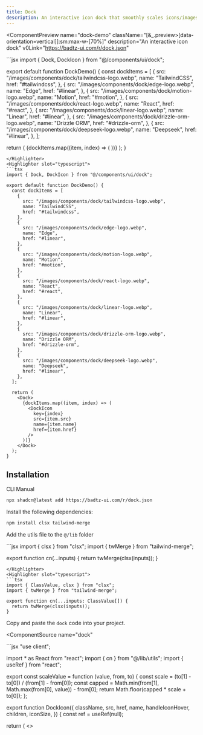 ```yaml
---
title: Dock
description: An interactive icon dock that smoothly scales icons/images on hover, providing a responsive and engaging visual effect.
---
```


<ComponentPreview
  name="dock-demo"
  className="[&_.preview>[data-orientation=vertical]]:sm:max-w-[70%]"
  description="An interactive icon dock"
  v0Link="https://badtz-ui.com/r/dock.json"
>
<Highlighter slot="javascript">
```jsx
import { Dock, DockIcon } from "@/components/ui/dock";

export default function DockDemo() {
  const dockItems = [
    {
      src: "/images/components/dock/tailwindcss-logo.webp",
      name: "TailwindCSS",
      href: "#tailwindcss",
    },
    {
      src: "/images/components/dock/edge-logo.webp",
      name: "Edge",
      href: "#linear",
    },
    {
      src: "/images/components/dock/motion-logo.webp",
      name: "Motion",
      href: "#motion",
    },
    {
      src: "/images/components/dock/react-logo.webp",
      name: "React",
      href: "#react",
    },
    {
      src: "/images/components/dock/linear-logo.webp",
      name: "Linear",
      href: "#linear",
    },
    {
      src: "/images/components/dock/drizzle-orm-logo.webp",
      name: "Drizzle ORM",
      href: "#drizzle-orm",
    },
    {
      src: "/images/components/dock/deepseek-logo.webp",
      name: "Deepseek",
      href: "#linear",
    },
  ];

  return (
    <Dock>
      {dockItems.map((item, index) => (
        <DockIcon
          key={index}
          src={item.src}
          name={item.name}
          href={item.href}
        />
      ))}
    </Dock>
  );
}

```
</Highlighter>
<Highlighter slot="typescript">
```tsx
import { Dock, DockIcon } from "@/components/ui/dock";

export default function DockDemo() {
  const dockItems = [
    {
      src: "/images/components/dock/tailwindcss-logo.webp",
      name: "TailwindCSS",
      href: "#tailwindcss",
    },
    {
      src: "/images/components/dock/edge-logo.webp",
      name: "Edge",
      href: "#linear",
    },
    {
      src: "/images/components/dock/motion-logo.webp",
      name: "Motion",
      href: "#motion",
    },
    {
      src: "/images/components/dock/react-logo.webp",
      name: "React",
      href: "#react",
    },
    {
      src: "/images/components/dock/linear-logo.webp",
      name: "Linear",
      href: "#linear",
    },
    {
      src: "/images/components/dock/drizzle-orm-logo.webp",
      name: "Drizzle ORM",
      href: "#drizzle-orm",
    },
    {
      src: "/images/components/dock/deepseek-logo.webp",
      name: "Deepseek",
      href: "#linear",
    },
  ];

  return (
    <Dock>
      {dockItems.map((item, index) => (
        <DockIcon
          key={index}
          src={item.src}
          name={item.name}
          href={item.href}
        />
      ))}
    </Dock>
  );
}
```

</Highlighter>
</ComponentPreview>

## Installation

<Tabs defaultValue="cli">

<TabsList>
  <TabsTrigger value="cli">CLI</TabsTrigger>
  <TabsTrigger value="manual">Manual</TabsTrigger>
</TabsList>

<TabsContent value="cli">

```bash
npx shadcn@latest add https://badtz-ui.com/r/dock.json
```

</TabsContent>

<TabsContent value="manual">

<Steps>

<Step>Install the following dependencies:</Step>

```bash
npm install clsx tailwind-merge
```

<Step>Add the utils file to the `@/lib` folder</Step>

<UtilsSource>
<Highlighter slot="javascript">
```jsx
import { clsx } from "clsx";
import { twMerge } from "tailwind-merge";

export function cn(...inputs) {
  return twMerge(clsx(inputs));
}
```
</Highlighter>
<Highlighter slot="typescript">
```tsx
import { ClassValue, clsx } from "clsx";
import { twMerge } from "tailwind-merge";

export function cn(...inputs: ClassValue[]) {
  return twMerge(clsx(inputs));
}
```
</Highlighter>
</UtilsSource>

<Step>Copy and paste the `dock` code into your project.</Step>

<ComponentSource
  name="dock"
>
<Highlighter slot="javascript">
```jsx
"use client";

import * as React from "react";
import { cn } from "@/lib/utils";
import { useRef } from "react";

export const scaleValue = function (value, from, to) {
  const scale = (to[1] - to[0]) / (from[1] - from[0]);
  const capped = Math.min(from[1], Math.max(from[0], value)) - from[0];
  return Math.floor(capped * scale + to[0]);
};

export function DockIcon({
  className,
  src,
  href,
  name,
  handleIconHover,
  children,
  iconSize,
}) {
  const ref = useRef(null);

  return (
    <>
      <style jsx>
        {`
          .icon:hover + .icon {
            width: calc(var(--icon-size) * 1.33 + var(--dock-offset-right, 0px));
            height: calc(var(--icon-size) * 1.33 + var(--dock-offset-right, 0px));
            margin-top: calc(var(--icon-size) * -0.33 + var(--dock-offset-right, 0) * -1);
          }

          .icon:hover + .icon + .icon {
            width: calc(var(--icon-size) * 1.17 + var(--dock-offset-right, 0px));
            height: calc(var(--icon-size) * 1.17 + var(--dock-offset-right, 0px));
            margin-top: calc(var(--icon-size) * -0.17 + var(--dock-offset-right, 0) * -1);
          }

          .icon:has(+ .icon:hover) {
            width: calc(var(--icon-size) * 1.33 + var(--dock-offset-left, 0px));
            height: calc(var(--icon-size) * 1.33 + var(--dock-offset-left, 0px));
            margin-top: calc(var(--icon-size) * -0.33 + var(--dock-offset-left, 0) * -1);
          }

          .icon:has(+ .icon + .icon:hover) {
            width: calc(var(--icon-size) * 1.17 + var(--dock-offset-left, 0px));
            height: calc(var(--icon-size) * 1.17 + var(--dock-offset-left, 0px));
            margin-top: calc(var(--icon-size) * -0.17 + var(--dock-offset-left, 0) * -1);
          }
        `}
      </style>
      <li
        ref={ref}
        style={{
          transition: "width, height, margin-top, cubic-bezier(0.25, 1, 0.5, 1) 150ms",
          "--icon-size": `${iconSize}px`,
        }}
        onMouseMove={handleIconHover}
        className={cn(
          "icon h-[var(--icon-size)] w-[var(--icon-size)] px-[calc(var(--icon-size)*0.075)] group/li cursor-pointer hover:w-[calc(var(--icon-size)*1.5)] hover:h-[calc(var(--icon-size)*1.5)] hover:-mt-[calc(var(--icon-size)/2)] [&_img]:object-contain flex items-center justify-center",
          className
        )}
      >
        <a
          href={href}
          className="relative aspect-square rounded-[10px] p-1.5 w-full bg-gradient-to-t from-neutral-100 dark:from-zinc-900 to-white dark:to-zinc-800 dark:shadow-[rgba(255,_255,_255,_0.3)_0px_1px_0px_inset] shadow-[rgba(0,_0,_0,_0.05)_0px_1px_0px_inset] border border-gray-100 dark:border-zinc-900 after:inset-0 after:absolute after:shadow-md after:shadow-zinc-800/10 after:rounded-[inherit] group/a"
        >
          <span className="text-xs absolute top-[-40px] border border-gray-100 dark:border-zinc-800 text-black dark:text-white rounded-md bg-gradient-to-t from-neutral-100 dark:from-zinc-900 to-white dark:to-zinc-800 p-1 px-2 left-1/2 -translate-x-1/2 opacity-0 transition-opacity duration-200 group-hover/li:opacity-100 whitespace-nowrap">
            {name}
          </span>
          {src ? (
            <img
              src={src}
              alt={name}
              className="rounded-[inherit] h-full w-full"
            />
          ) : (
            children
          )}
        </a>
      </li>
    </>
  );
}

export function Dock({
  className,
  children,
  maxAdditionalSize = 5,
  iconSize = 55,
}) {
  const dockRef = useRef(null);

  const handleIconHover = (e) => {
    if (!dockRef.current) return;
    const mousePos = e.clientX;
    const iconPosLeft = e.currentTarget.getBoundingClientRect().left;
    const iconWidth = e.currentTarget.getBoundingClientRect().width;

    const cursorDistance = (mousePos - iconPosLeft) / iconWidth;
    const offsetPixels = scaleValue(
      cursorDistance,
      [0, 1],
      [maxAdditionalSize * -1, maxAdditionalSize]
    );

    dockRef.current.style.setProperty(
      "--dock-offset-left",
      `${offsetPixels * -1}px`
    );

    dockRef.current.style.setProperty(
      "--dock-offset-right",
      `${offsetPixels}px`
    );
  };

  return (
    <nav ref={dockRef} role="navigation" aria-label="Main Dock">
      <ul
        className={cn(
          "flex items-center bg-gradient-to-t from-neutral-50 dark:from-zinc-950 to-white dark:to-zinc-900 border border-gray-100 dark:border-zinc-900 p-1 rounded-xl ",
          className
        )}
      >
        {React.Children.map(children, (child) =>
          React.isValidElement(child)
            ? React.cloneElement(child, {
                handleIconHover,
                iconSize,
              })
            : child
        )}
      </ul>
    </nav>
  );
}

```
</Highlighter>
<Highlighter slot="typescript">
```tsx
"use client";

import * as React from "react";
import { cn } from "@/lib/utils";
import { useRef } from "react";

interface DockProps {
  className?: string;
  children: React.ReactNode;
  maxAdditionalSize?: number;
  iconSize?: number;
}

interface DockIconProps {
  className?: string;
  src?: string;
  href: string;
  name: string;
  handleIconHover?: (e: React.MouseEvent<HTMLLIElement>) => void;
  children?: React.ReactNode;
  iconSize?: number;
}

type ScaleValueParams = [number, number];

export const scaleValue = function (
  value: number,
  from: ScaleValueParams,
  to: ScaleValueParams
): number {
  const scale = (to[1] - to[0]) / (from[1] - from[0]);
  const capped = Math.min(from[1], Math.max(from[0], value)) - from[0];
  return Math.floor(capped * scale + to[0]);
};

export function DockIcon({
  className,
  src,
  href,
  name,
  handleIconHover,
  children,
  iconSize,
}: DockIconProps) {
  const ref = useRef<HTMLLIElement | null>(null);

  return (
    <>
      <style jsx>
        {`
          .icon:hover + .icon {
            width: calc(
              var(--icon-size) * 1.33 + var(--dock-offset-right, 0px)
            );
            height: calc(
              var(--icon-size) * 1.33 + var(--dock-offset-right, 0px)
            );
            margin-top: calc(
              var(--icon-size) * -0.33 + var(--dock-offset-right, 0) * -1
            );
          }

          .icon:hover + .icon + .icon {
            width: calc(
              var(--icon-size) * 1.17 + var(--dock-offset-right, 0px)
            );
            height: calc(
              var(--icon-size) * 1.17 + var(--dock-offset-right, 0px)
            );
            margin-top: calc(
              var(--icon-size) * -0.17 + var(--dock-offset-right, 0) * -1
            );
          }

          .icon:has(+ .icon:hover) {
            width: calc(var(--icon-size) * 1.33 + var(--dock-offset-left, 0px));
            height: calc(
              var(--icon-size) * 1.33 + var(--dock-offset-left, 0px)
            );
            margin-top: calc(
              var(--icon-size) * -0.33 + var(--dock-offset-left, 0) * -1
            );
          }

          .icon:has(+ .icon + .icon:hover) {
            width: calc(var(--icon-size) * 1.17 + var(--dock-offset-left, 0px));
            height: calc(
              var(--icon-size) * 1.17 + var(--dock-offset-left, 0px)
            );
            margin-top: calc(
              var(--icon-size) * -0.17 + var(--dock-offset-left, 0) * -1
            );
          }
        `}
      </style>
      <li
        ref={ref}
        style={
          {
            transition:
              "width, height, margin-top, cubic-bezier(0.25, 1, 0.5, 1) 150ms",
            "--icon-size": `${iconSize}px`,
          } as React.CSSProperties
        }
        onMouseMove={handleIconHover}
        className={cn(
          "icon h-[var(--icon-size)] w-[var(--icon-size)] px-[calc(var(--icon-size)*0.075)] group/li cursor-pointer hover:w-[calc(var(--icon-size)*1.5)] hover:h-[calc(var(--icon-size)*1.5)] hover:-mt-[calc(var(--icon-size)/2)] [&_img]:object-contain flex items-center justify-center",
          className
        )}
      >
        <a
          href={href}
          className="relative aspect-square rounded-[10px] p-1.5 w-full bg-gradient-to-t from-neutral-100 dark:from-zinc-900 to-white dark:to-zinc-800 dark:shadow-[rgba(255,_255,_255,_0.3)_0px_1px_0px_inset] shadow-[rgba(0,_0,_0,_0.05)_0px_1px_0px_inset] border border-gray-100 dark:border-zinc-900 after:inset-0 after:absolute after:shadow-md after:shadow-zinc-800/10 after:rounded-[inherit] group/a"
        >
          <span className="text-xs absolute top-[-40px] border border-gray-100 dark:border-zinc-800 text-black dark:text-white rounded-md bg-gradient-to-t from-neutral-100 dark:from-zinc-900 to-white dark:to-zinc-800 p-1 px-2 left-1/2 -translate-x-1/2 opacity-0 transition-opacity duration-200 group-hover/li:opacity-100 whitespace-nowrap">
            {name}
          </span>
          {src ? (
            <img
              src={src}
              alt={name}
              className="rounded-[inherit] h-full w-full"
            />
          ) : (
            children
          )}
        </a>
      </li>
    </>
  );
}

export function Dock({
  className,
  children,
  maxAdditionalSize = 5,
  iconSize = 55,
}: DockProps) {
  const dockRef = useRef<HTMLDivElement | null>(null);

  const handleIconHover = (e: React.MouseEvent<HTMLLIElement>) => {
    if (!dockRef.current) return;
    const mousePos = e.clientX;
    const iconPosLeft = e.currentTarget.getBoundingClientRect().left;
    const iconWidth = e.currentTarget.getBoundingClientRect().width;

    const cursorDistance = (mousePos - iconPosLeft) / iconWidth;
    const offsetPixels = scaleValue(
      cursorDistance,
      [0, 1],
      [maxAdditionalSize * -1, maxAdditionalSize]
    );

    dockRef.current.style.setProperty(
      "--dock-offset-left",
      `${offsetPixels * -1}px`
    );

    dockRef.current.style.setProperty(
      "--dock-offset-right",
      `${offsetPixels}px`
    );
  };

  return (
    <nav ref={dockRef} role="navigation" aria-label="Main Dock">
      <ul
        className={cn(
          "flex items-center bg-gradient-to-t from-neutral-50 dark:from-zinc-950 to-white dark:to-zinc-900 border border-gray-100 dark:border-zinc-900 p-1 rounded-xl ",
          className
        )}
      >
        {React.Children.map(children, (child) =>
          React.isValidElement<DockIconProps>(child)
            ? React.cloneElement(child as React.ReactElement<DockIconProps>, {
                handleIconHover,
                iconSize,
              })
            : child
        )}
      </ul>
    </nav>
  );
}
```

</Highlighter>
</ComponentSource>

<Step>Update the import paths to match your project setup.</Step>

</Steps>

</TabsContent>

</Tabs>

## Usage

```tsx
import { Dock, DockIcon } from "@/components/ui/dock";
```

```tsx
<Dock>
  <DockIcon
    src="/images/components/dock/tailwindcss-logo.webp"
    name="TailwindCSS"
    href="#tailwindcss"
  />
  <DockIcon
    name="Edge"
    src="/images/components/dock/edge-logo.webp"
    href="#linear"
  />
  <DockIcon
    name="Motion"
    src="/images/components/dock/motion-logo.webp"
    href="#motion"
  />
  ...
</Dock>
```

> **Note**  
> You can also pass icons as children if you don't want to use an image.

```tsx
<Dock className="[&_svg]:size-6">
  <DockIcon
    name="Settings"
    href="#setings"
  >
    <SettingsIcon>
  </DockIcon>
  ...
</Dock>
```

## Props

`Dock` props.

| Prop              | Type            | Description                                               | Default |
| ----------------- | --------------- | --------------------------------------------------------- | ------- |
| className         | string          | Additional custom classes for styling.                    | -       |
| children          | React.ReactNode | Child elements to be rendered inside the Dock.            | -       |
| maxAdditionalSize | number          | Maximum additional size applied when hovering over icons. | 5       |
| iconSize          | number          | Default size of the icons in pixels.                      | 55      |

`DockIcon` props.

| Prop            | Type                                               | Description                                               | Default |
| --------------- | -------------------------------------------------- | --------------------------------------------------------- | ------- |
| className       | string                                             | Additional custom classes for styling.                    | -       |
| src             | string                                             | The source URL for the icon image.                        | -       |
| href            | string                                             | The link the icon should navigate to when clicked.        | -       |
| name            | string                                             | The name of the icon, displayed as a tooltip on hover.    | -       |
| handleIconHover | (e: React.MouseEvent&lt;HTMLLIElement&gt;) => void | Function to handle hover events on the icon.              | -       |
| children        | React.ReactNode                                    | Alternative to `src`: allows passing custom JSX elements. | -       |
| iconSize        | number                                             | The size of the icon in pixels.                           | 55      |

## Disclaimer

We are not affiliated with any of the brands whose logos are used in this component. These logos are displayed for demonstration purposes only.

## Credits

<li className="text-sm text-muted-foreground mt-4">
  For SVGs, I recommend using <MdxLink href="https://svgl.app/">SVGL</MdxLink>
</li>
